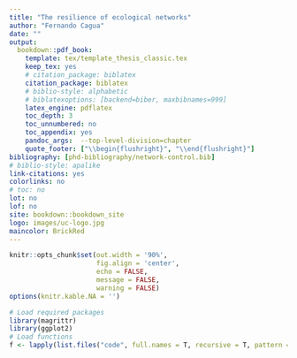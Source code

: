 ```yaml
--- 
title: "The resilience of ecological networks"
author: "Fernando Cagua"
date: ""
output:
  bookdown::pdf_book:
    template: tex/template_thesis_classic.tex
    keep_tex: yes
    # citation_package: biblatex
    citation_package: biblatex
    # biblio-style: alphabetic
    # biblatexoptions: [backend=biber, maxbibnames=999]
    latex_engine: pdflatex
    toc_depth: 3
    toc_unnumbered: no
    toc_appendix: yes
    pandoc_args:  --top-level-division=chapter
    quote_footer: ["\\begin{flushright}", "\\end{flushright}"]
bibliography: [phd-bibliography/network-control.bib]
# biblio-style: apalike
link-citations: yes
colorlinks: no  
# toc: no
lot: no
lof: no
site: bookdown::bookdown_site
logo: images/uc-logo.jpg
maincolor: BrickRed
---
```


```r
knitr::opts_chunk$set(out.width = '90%', 
                      fig.align = 'center',
                      echo = FALSE,
                      message = FALSE, 
                      warning = FALSE)
options(knitr.kable.NA = '')

# Load required packages
library(magrittr)
library(ggplot2)
# Load functions
f <- lapply(list.files("code", full.names = T, recursive = T, pattern = ".+\\.R"), source)

```



